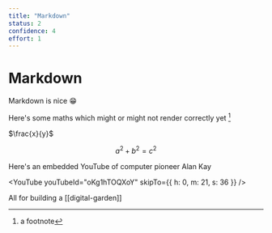 ```yaml
---
title: "Markdown"
status: 2
confidence: 4
effort: 1
---
```


# Markdown

Markdown is nice 😁

Here's some maths which might or might not render correctly yet [^1]

$\frac{x}{y}$

$$
a^2 + b^2 = c^2
$$


Here's an embedded YouTube of computer pioneer Alan Kay

<YouTube youTubeId="oKg1hTOQXoY" skipTo={{
  h: 0,
  m: 21,
  s: 36
}}  />


All for building a   [[digital-garden]]

 [^1]: a footnote